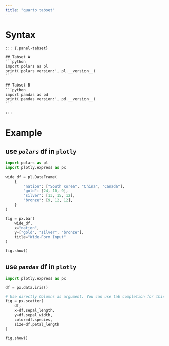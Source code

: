 ```yaml
---
title: "quarto tabset"
---
```



# Syntax

````default
::: {.panel-tabset}

## Tabset A
```python
import polars as pl
print('polars version:', pl.__version__)
```

## Tabset B 
```python
import pandas as pd
print('pandas version:', pd.__version__)
```

:::
````


# Example

::: {.panel-tabset}

## use **_`polars`_** df in `plotly`

```python
import polars as pl
import plotly.express as px

wide_df = pl.DataFrame(
    {
        "nation": ["South Korea", "China", "Canada"],
        "gold": [24, 10, 9],
        "silver": [13, 15, 12],
        "bronze": [9, 12, 12],
    }
)

fig = px.bar(
    wide_df,
    x="nation",
    y=["gold", "silver", "bronze"],
    title="Wide-Form Input"
)

fig.show()
```

## use _`pandas`_ df in `plotly`

```python
import plotly.express as px

df = px.data.iris()

# Use directly Columns as argument. You can use tab completion for this!
fig = px.scatter(
    df,
    x=df.sepal_length,
    y=df.sepal_width,
    color=df.species,
    size=df.petal_length
)

fig.show()
```

:::

